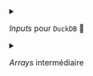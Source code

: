 <details>

<summary>

_Inputs_ pour `DuckDB` 🦆

</summary>

```ojs
url_events = `https://minio.lab.sspcloud.fr/ssphub/diffusion/website/2023-12-retrospective/events_orginazed_2023.json`
url_latest = 's3://ssphub/diffusion/website/2023-12-retrospective/list_contacts_latest.parquet'
url_hors_ssp = 's3://ssphub/diffusion/website/2023-12-retrospective/series_part_ssp.parquet'
url_latest2 = 's3://ssphub/diffusion/website/2023-12-retrospective/series_nombre_contact.parquet'
```


```ojs
configuredClient = {
  const client = await DuckDBClient.of();
  await client.sql`
    SET s3_endpoint='minio.lab.sspcloud.fr'
  `;
  return client;
}

db = {
  await configuredClient.query(`
    CREATE VIEW share_ssp AS 
    SELECT * FROM read_parquet('${url_hors_ssp}') ;
  `);
  await configuredClient.query(`
    CREATE VIEW latest AS 
    SELECT * FROM read_parquet('${url_latest}') WHERE date > '2023-01-01' ;
  `);
  await configuredClient.query(`
    CREATE VIEW serie AS 
    SELECT * FROM read_parquet('${url_latest2}') WHERE date > '2023-01-01' ;
  `);
  return configuredClient
}

```



```ojs
//| eval: true
serie_contacts = db.sql`
SELECT date, CAST(SUM(mail) AS int) AS mail
FROM serie
GROUP BY date
`
serie_contacts_domain = db.sql`
SELECT date, domain, CAST(mail AS int) AS mail
FROM serie
`
```

```ojs
hors_ssp_data = db.query(`
SELECT * FROM share_ssp WHERE date in ('2023-12-09', '2023-01-10')
`)
```


```ojs
events = d3.json(url_events)
```

</details>

<details>

<summary>

_Arrays_ intermédiaire

</summary>

<!----
computed objects
------>

<details>

```ojs
serie_contacts_complete = interpolateDates(serie_contacts);
```


```ojs
start_count = serie_contacts.filter((d) => dateFormat(d.date) == "2023-01-10").map((d) => d.mail)[0]
```

```ojs
end_count = serie_contacts.filter((d) => dateFormat(d.date) == "2023-12-09").map((d) => d.mail)[0]
```


```ojs
events_data_figure1 = events.filter(d => events_chosen_figure1.includes(d.type))
events_data_figure1
```

```ojs
nombre_events = d3.rollup(events, (D) => D.length, (d) => d.type)
```


```ojs
measured_dates = db.query(`SELECT DISTINCT strftime(date, '%Y-%m-%d') AS date FROM serie`)
date_selected = measured_dates.map(d => d.date)
list_dates2 = db.query(`SELECT DISTINCT strftime(date, '%Y-%m-%d') AS date FROM serie`)
```


```ojs
links_website_ssphub = {
    const toto = {};

    events_data_figure1_b.forEach(item => {
    toto[item.event] = item.href;
    });

    return toto
}
links_website_ssphub
```

```ojs
events_data_figure1_b = leftJoinArrays(events_data_figure1, serie_contacts_complete, "date", 0, 40)
```

</details>

<details>
<summary>
Quelques _array_ utiles
</summary>

```ojs
color_mapping_events = {

    const color_mapping_events = {
    "Evénement virtuel ou présentiel": "#4d78a6",
    "Infolettre": "#f28e2c",
    "Post de blog": "#e05658",
    "Masterclass": "#76b7b1"
    };

  return color_mapping_events
}
```



```ojs
dates_2023 = Array.from({length: 365}, (_, i) => {
  const date = new Date(2023, 0, 1);
  date.setDate(i + 1);
  return date;
})
```

</details>
